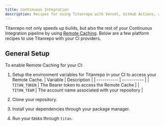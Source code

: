 ```yaml
---
title: Continuous Integration
description: Recipes for using Titanrepo with Vercel, GitHub Actions, and other continuous integration providers.
---
```



Titanrepo not only speeds up builds, but also the rest of your Continuous Integration pipeline by using [Remote Caching](/repo/docs/core-concepts/remote-caching). Below are a few platform recipes to use Titanrepo with your CI providers.

<Cards>

<Card
  title="Vercel (Zero configuration)"
  href="/repo/docs/guides/ci-vendors/vercel"
/>

<Card
  title="GitHub Actions"
  href="/repo/docs/guides/ci-vendors/github-actions"
/>

<Card title="CircleCI" href="/repo/docs/guides/ci-vendors/circleci" />

<Card title="GitLab CI" href="/repo/docs/guides/ci-vendors/gitlab-ci" />

<Card title="Travis CI" href="/repo/docs/guides/ci-vendors/travis-ci" />

</Cards>

## General Setup

To enable Remote Caching for your CI:

1. Setup the environment variables for Titanrepo in your CI to access your Remote Cache.
   | Variable | Description |
   | ----------- | ----------- |
   | `TITAN_TOKEN` | The Bearer token to access the Remote Cache |
   | `TITAN_TEAM` | The account name associated with your repository |

2. Clone your repository.
3. Install your dependencies through your package manager.
4. Run your tasks through `titan`.
